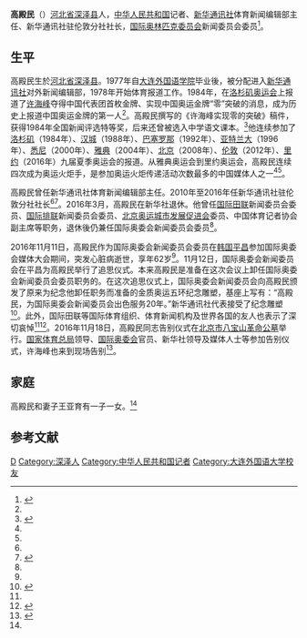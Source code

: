 '''高殿民'''（{{bd|1954年|11月27日|2016年|11月11日}}）[[河北省|河北省]][[深泽县|深泽县]]人，[[中华人民共和国|中华人民共和国]]记者、[[新华社|新华通讯社]]体育新闻编辑部主任、新华通讯社驻伦敦分社社长，[[国际奥林匹克委员会|国际奥林匹克委员会]]新闻委员会委员<ref name="ygw">{{Cite web|url=http://sports.cnr.cn/shouyetuijian/20161112/t20161112_523261102.shtml|title=9届奥运会4次火炬手 体育媒体圈真正的NO.1|accessdate=2017-09-01|author=姚佳美|date=2016-11-12|last=|work=|publisher=央广网|language=zh-CN|archive-date=2016-11-27|archive-url=https://web.archive.org/web/20161127091635/http://sports.cnr.cn/shouyetuijian/20161112/t20161112_523261102.shtml|dead-url=no}}</ref>。

==生平==
高殿民生於[[河北省|河北省]][[深泽县|深泽县]]。1977年自[[大连外国语大学|大连外国语学院]]毕业後，被分配进入[[新华通讯社|新华通讯社]]对外新闻编辑部，1978年开始体育报道工作。1984年，在[[1984年洛杉矶奥运会|洛杉矶奥运会]]上报道了[[许海峰|许海峰]]夺得中国代表团首枚金牌、实现中国奥运金牌“零”突破的消息，成为历史上报道中国奥运金牌的第一人<ref name=ygw/>。高殿民撰写的《许海峰实现零的突破》稿件，获得1984年全国新闻评选特等奖，后来还曾被选入中学语文课本。<ref name="sici">{{Cite web|url=http://news.xinhuanet.com/sports/2016-07/21/c_129167024.htm|title=希望更多人参与体育——独家专访连续四次参与奥运火炬传递的前媒体人高殿民|accessdate=2017-09-01|author=|date=2016-07-21|work=|publisher=新华网|archive-date=2016-11-27|archive-url=https://web.archive.org/web/20161127084715/http://news.xinhuanet.com/sports/2016-07/21/c_129167024.htm|dead-url=no}}</ref>他连续参加了[[1984年夏季奥林匹克运动会|洛杉矶]]（1984年）、[[1988年夏季奥林匹克运动会|汉城]]（1988年）、[[1992年夏季奥林匹克运动会|巴塞罗那]]（1992年）、[[1996年夏季奥林匹克运动会|亚特兰大]]（1996年）、[[2000年夏季奥林匹克运动会|悉尼]]（2000年）、[[2004年夏季奥林匹克运动会|雅典]]（2004年）、[[2008年夏季奥林匹克运动会|北京]]（2008年）、[[2012年夏季奥林匹克运动会|伦敦]]（2012年）、[[2016年夏季奧林匹克運動會|里约]]（2016年）九届夏季奥运会的报道。从雅典奥运会到里约奥运会，高殿民连续四次成为奥运火炬手，是参加奥运火炬传递活动次数最多的中国媒体人之一<ref name=ygw/><ref name=sici/>。

高殿民曾任新华通讯社体育新闻编辑部主任。2010年至2016年任新华通讯社驻伦敦分社社长<ref name=ygw/><ref>{{Cite web|url=http://gb.cri.cn/27824/2012/03/19/2165s3606960.htm|title=新华社伦敦分社社长高殿民谈如何应对新媒体带来的冲击|accessdate=2017-09-01|author=|date=2012-03-19|last=|work=|publisher=中国国际广播电台|archive-date=2017-09-01|archive-url=https://web.archive.org/web/20170901155331/http://gb.cri.cn/27824/2012/03/19/2165s3606960.htm|dead-url=no}}</ref>。2016年3月，高殿民在新华社退休。他曾任[[国际田径联合会|国际田联]]新闻委员会委员、[[国际排球联合会|国际排联]]新闻委员会委员、[[北京奥运城市发展促进会|北京奥运城市发展促进会]]委员、中国体育记者协会副主席等职务，退休後仍兼任国际奥委会新闻委员会委员<ref name=ygw/>。

2016年11月11日，高殿民作为国际奥委会新闻委员会委员在[[大韩民国|韩国]][[平昌郡|平昌]]参加国际奥委会媒体大会期间，突发心脏病逝世，享年62岁<ref name=ygw/>。11月12日，国际奥委会新闻委员会在平昌为高殿民举行了追思仪式。本来高殿民是准备在这次会议上卸任国际奥委会新闻委员会委员职务的。在这次追思仪式上，国际奥委会新闻委员会向高殿民颁发了原来为纪念他卸任职务而准备的金质奥运五环纪念雕塑，基座上写有：“高殿民，为国际奥委会新闻委员会出色服务20年。”新华通讯社代表接受了纪念雕塑<ref name="ifeng">{{Cite web|url=http://sports.ifeng.com/a/20161113/50248371_0.shtml|title=他是许海峰夺金首发之人 去世后国际奥委会默哀1分钟|accessdate=2017-09-01|author=|date=2016-11-13|work=|publisher=凤凰网|archive-date=2017-09-01|archive-url=https://web.archive.org/web/20170901155912/http://sports.ifeng.com/a/20161113/50248371_0.shtml|dead-url=no}}</ref>。此外，国际田联等国际体育组织、体育新闻机构及世界各国的友人也表示了深切哀悼<ref name=ifeng/><ref name="qq">{{Cite web|url=http://sports.qq.com/a/20161125/037353.htm|title=中国体育记者高殿民不幸离世 国际田联发文缅怀|accessdate=2017-09-01|author=|date=2016-11-25|work=|publisher=腾讯网|language=zh-CN|archive-date=2017-09-01|archive-url=https://web.archive.org/web/20170901195446/http://sports.qq.com/a/20161125/037353.htm|dead-url=no}}</ref>。2016年11月18日，高殿民同志告别仪式在[[北京市八宝山革命公墓|北京市八宝山革命公墓]]举行。[[国家体育总局|国家体育总局]]领导、[[国际奥林匹克委员会|国际奥委会]]官员、新华社领导及媒体人士等参加告别仪式，许海峰也来到现场告别<ref>{{Cite web|url=http://sports.qq.com/a/20161118/022836.htm|title=高殿民告别仪式在八宝山举行 许海峰到场悼念|accessdate=2017-09-01|author=|date=2016-11-18|work=|publisher=腾讯网|language=zh-CN|archive-date=2017-09-01|archive-url=https://web.archive.org/web/20170901153625/http://sports.qq.com/a/20161118/022836.htm|dead-url=no}}</ref>。

==家庭==
高殿民和妻子王亚育有一子一女。<ref name=qq/>

==参考文献==
{{reflist}}

{{DEFAULTSORT:Gao高}}
[[Category:高姓|D]]
[[Category:深泽人|Category:深泽人]]
[[Category:中华人民共和国记者|Category:中华人民共和国记者]]
[[Category:大连外国语大学校友|Category:大连外国语大学校友]]